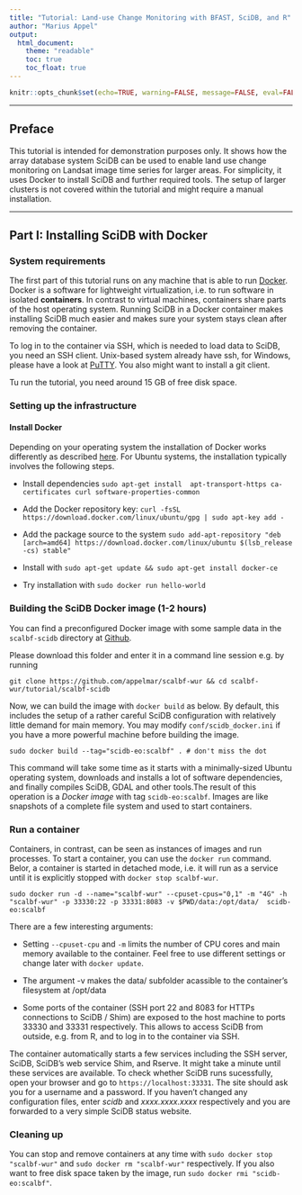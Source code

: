 ```yaml
---
title: "Tutorial: Land-use Change Monitoring with BFAST, SciDB, and R"
author: "Marius Appel"
output:
  html_document:
    theme: "readable"
    toc: true
    toc_float: true
---
```



```r
knitr::opts_chunk$set(echo=TRUE, warning=FALSE, message=FALSE, eval=FALSE)
```

---


## Preface


This tutorial is intended for demonstration purposes only. It shows how the array database system SciDB can be used to enable land use change monitoring on Landsat image time series for larger areas. For simplicity, it uses Docker to install SciDB and further required tools. The setup of larger clusters is not covered within the tutorial and might require a manual installation. 


---



## Part I: Installing SciDB with Docker 





### System requirements

The first part of this tutorial runs on any machine that is able to run [Docker](https://www.docker.com). Docker is a software for lightweight virtualization, i.e. to run software in isolated **containers**. In contrast to virtual machines, containers share parts of the host operating system.  Running SciDB in a Docker container makes installing SciDB much easier and makes sure your system stays clean after removing the container. 

To log in to the container via SSH, which is needed to load data to SciDB, you need an SSH client. Unix-based system already have ssh, for Windows, please have a look at [PuTTY](http://www.putty.org/). You also might want to install a git client. 

Tu run the tutorial, you need around 15 GB of free disk space.


### Setting up the infrastructure 


#### Install Docker

Depending on your operating system the installation of Docker works differently as described [here](https://docs.docker.com/engine/installation/). For Ubuntu systems, the installation typically involves the following steps.

* Install dependencies `sudo apt-get install  apt-transport-https ca-certificates curl software-properties-common`

* Add the Docker repository key: `curl -fsSL https://download.docker.com/linux/ubuntu/gpg | sudo apt-key add -`

* Add the package source to the system `sudo add-apt-repository "deb [arch=amd64] https://download.docker.com/linux/ubuntu $(lsb_release -cs) stable"`

* Install with `sudo apt-get update && sudo apt-get install docker-ce`


* Try installation with `sudo docker run hello-world`


### Building the SciDB Docker image (1-2 hours)

You can find a preconfigured Docker image with some sample data in the `scalbf-scidb` directory at [Github](https://github.com/appelmar/scalbf-wur/tree/master/tutorial).


Please download this folder and  enter it in a command line session e.g. by running

```
git clone https://github.com/appelmar/scalbf-wur && cd scalbf-wur/tutorial/scalbf-scidb
```

Now, we can build the image with `docker build` as below. By default, this includes the setup of a rather careful SciDB configuration with relatively little demand for main memory. You may modify `conf/scidb_docker.ini` if you have a more powerful machine before building the image.


```
sudo docker build --tag="scidb-eo:scalbf" . # don't miss the dot
```

This command will take some time as it starts with a minimally-sized Ubuntu operating system, downloads and installs a lot of software dependencies, and finally compiles SciDB, GDAL and other tools.The result of this operation is a *Docker image* with tag `scidb-eo:scalbf`. Images are like snapshots of a complete file system and used to start containers. 





### Run a container

Containers, in contrast, can be seen as instances of images and run processes. To start a container, you can use the `docker run` command. Belor, a container is started in detached mode, i.e. it will run as a service until it is explicitly stopped with `docker stop scalbf-wur`.



```
sudo docker run -d --name="scalbf-wur" --cpuset-cpus="0,1" -m "4G" -h "scalbf-wur" -p 33330:22 -p 33331:8083 -v $PWD/data:/opt/data/  scidb-eo:scalbf 
```

There are a few interesting arguments:

* Setting  `--cpuset-cpu` and `-m` limits the number of CPU cores and main memory available to the container. Feel free to use different settings or change later with `docker update`.

* The argument -v makes the data/ subfolder acassible to the container's filesystem at /opt/data

* Some ports of the container (SSH port 22 and 8083 for HTTPs connections to SciDB / Shim) are exposed to the host machine to ports 33330 and 33331 respectively. This allows to access SciDB from outside, e.g. from R, and to log in to the container via SSH.


The container automatically starts a few services including the SSH server, SciDB, SciDB's web service Shim, and Rserve. It might take a minute until these services are available. To check whether SciDB runs sucessfully, open your browser and go to `https://localhost:33331`. The site should ask you for a username and a password. If you haven't changed any configuration files, enter _scidb_ and _xxxx.xxxx.xxxx_ respectively and you are forwarded to a very simple SciDB status website. 


### Cleaning up

You can stop and remove containers at any time with `sudo docker stop "scalbf-wur"` and `sudo docker rm "scalbf-wur"` respectively.
If you also want to free disk space taken by the image, run `sudo docker rmi "scidb-eo:scalbf"`.



